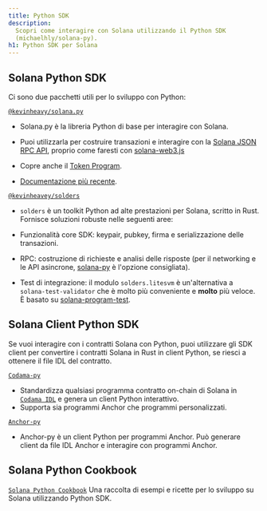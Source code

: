 ```yaml
---
title: Python SDK
description:
  Scopri come interagire con Solana utilizzando il Python SDK
  (michaelhly/solana-py).
h1: Python SDK per Solana
---
```


## Solana Python SDK

Ci sono due pacchetti utili per lo sviluppo con Python:

[`@kevinheavy/solana.py`](https://github.com/michaelhly/solana-py)

- Solana.py è la libreria Python di base per interagire con Solana.
- Puoi utilizzarla per costruire transazioni e interagire con la
  [Solana JSON RPC API](/docs/rpc), proprio come faresti con
  [solana-web3.js](https://github.com/solana-labs/solana-web3.js/)

- Copre anche il [Token Program](/docs/rpc).

- [Documentazione più recente](https://michaelhly.github.io/solana-py/).

[`@kevinheavey/solders`](https://github.com/kevinheavey/solders)

- `solders` è un toolkit Python ad alte prestazioni per Solana, scritto in Rust.
  Fornisce soluzioni robuste nelle seguenti aree:

- Funzionalità core SDK: keypair, pubkey, firma e serializzazione delle
  transazioni.
- RPC: costruzione di richieste e analisi delle risposte (per il networking e le
  API asincrone,
  [solana-py](https://michaelhly.github.io/solana-py/rpc/async_api/) è l'opzione
  consigliata).
- Test di integrazione: il modulo `solders.litesvm` è un'alternativa a
  `solana-test-validator` che è molto più conveniente e **molto** più veloce. È
  basato su [solana-program-test](https://crates.io/crates/solana-program-test).

## Solana Client Python SDK

Se vuoi interagire con i contratti Solana con Python, puoi utilizzare gli SDK
client per convertire i contratti Solana in Rust in client Python, se riesci a
ottenere il file IDL del contratto.

[`Codama-py`](https://www.npmjs.com/package/codama-py)

- Standardizza qualsiasi programma contratto on-chain di Solana in
  [`Codama IDL`](https://github.com/codama-idl/codama) e genera un client Python
  interattivo.
- Supporta sia programmi Anchor che programmi personalizzati.

[`Anchor-py`](https://github.com/kevinheavey/anchorpy)

- Anchor-py è un client Python per programmi Anchor. Può generare client da file
  IDL Anchor e interagire con programmi Anchor.

## Solana Python Cookbook

[`Solana Python Cookbook`](/developers/cookbook) Una raccolta di esempi e
ricette per lo sviluppo su Solana utilizzando Python SDK.